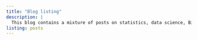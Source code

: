 ```yaml
---
title: "Blog listing"
description: |
  This blog contains a mixture of posts on statistics, data science, Bioinformatics, R&Python and academia. 
listing: posts
---
```

